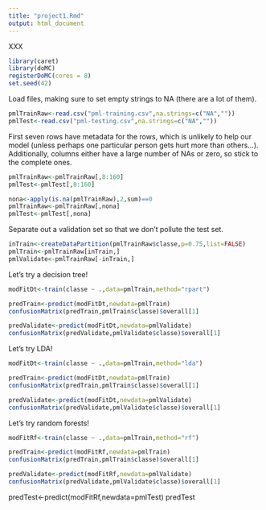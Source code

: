 ```yaml
---
title: "project1.Rmd"
output: html_document
---
```


XXX

```r
library(caret)
library(doMC)
registerDoMC(cores = 8)
set.seed(42)
```
Load files, making sure to set empty strings to NA (there are a lot of them).
```r
pmlTrainRaw<-read.csv("pml-training.csv",na.strings=c("NA",""))
pmlTest<-read.csv("pml-testing.csv",na.strings=c("NA",""))
```
First seven rows have metadata for the rows, which is unlikely to help our model (unless perhaps one particular person gets hurt more than others...).  Additionally, columns either have a large number of NAs or zero, so stick to the complete ones.
```r
pmlTrainRaw<-pmlTrainRaw[,8:160]
pmlTest<-pmlTest[,8:160]

nona<-apply(is.na(pmlTrainRaw),2,sum)==0
pmlTrainRaw<-pmlTrainRaw[,nona]
pmlTest<-pmlTest[,nona]
```
Separate out a validation set so that we don't pollute the test set.
```r
inTrain<-createDataPartition(pmlTrainRaw$classe,p=0.75,list=FALSE)
pmlTrain<-pmlTrainRaw[inTrain,]
pmlValidate<-pmlTrainRaw[-inTrain,]
```
Let's try a decision tree!
```r
modFitDt<-train(classe ~ .,data=pmlTrain,method="rpart")

predTrain<-predict(modFitDt,newdata=pmlTrain)
confusionMatrix(predTrain,pmlTrain$classe)$overall[1]

predValidate<-predict(modFitDt,newdata=pmlValidate)
confusionMatrix(predValidate,pmlValidate$classe)$overall[1]
```
Let's try LDA!
```r
modFitDt<-train(classe ~ .,data=pmlTrain,method="lda")

predTrain<-predict(modFitDt,newdata=pmlTrain)
confusionMatrix(predTrain,pmlTrain$classe)$overall[1]

predValidate<-predict(modFitDt,newdata=pmlValidate)
confusionMatrix(predValidate,pmlValidate$classe)$overall[1]
```
Let's try random forests!
```r
modFitRf<-train(classe ~ .,data=pmlTrain,method="rf")

predTrain<-predict(modFitRf,newdata=pmlTrain)
confusionMatrix(predTrain,pmlTrain$classe)$overall[1]

predValidate<-predict(modFitRf,newdata=pmlValidate)
confusionMatrix(predValidate,pmlValidate$classe)$overall[1]
```
predTest<-predict(modFitRf,newdata=pmlTest)
predTest
